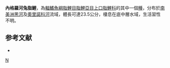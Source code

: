 {{Speciesbox 
| genus = Leporinus
| species = ortomaculatus
| authority = [[Garavello|Garavello]], 2000
| status = NE
| status_system = IUCN3.1
}}
'''內格羅河兔脂鯉'''，為[[輻鰭魚綱|輻鰭魚綱]][[脂鯉目|脂鯉目]][[脂鯉亞目|脂鯉亞目]][[上口脂鯉科|上口脂鯉科]]的其中一個[[種|種]]，分布於[[南美洲|南美洲]][[黑河|黑河]]及[[奧里諾科河|奧里諾科河]]流域，體長可達23.5公分，棲息在底中層水域，生活習性不明。

==参考文献==
{{refbegin}}
*{{FishBase_species|genus=Leporinus|species=ortomaculatus|year=2013|month=9}}
{{refend}}
{{Taxonbar}}

[[Category:兔脂鯉屬|N]]